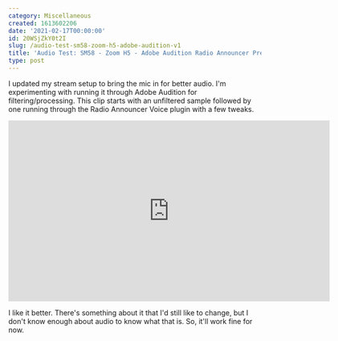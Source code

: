 ```yaml
---
category: Miscellaneous
created: 1613602206
date: '2021-02-17T00:00:00'
id: 20WSjZkY0t2I
slug: /audio-test-sm58-zoom-h5-adobe-audition-v1
title: 'Audio Test: SM58 - Zoom H5 - Adobe Audition Radio Announcer Preset'
type: post
---
```


I updated my stream setup to bring the mic in for better audio. I'm experimenting with running it through Adobe Audition for filtering/processing. This clip starts with an unfiltered sample followed by one running through the Radio Announcer Voice plugin with a few tweaks. 

<iframe src="https://player.vimeo.com/video/513146181" width="640" height="360" frameborder="0" allow="autoplay; fullscreen; picture-in-picture" allowfullscreen></iframe>

I like it better. There's something about it that I'd still like to change, but I don't know enough about audio to know what that is. So, it'll work fine for now.